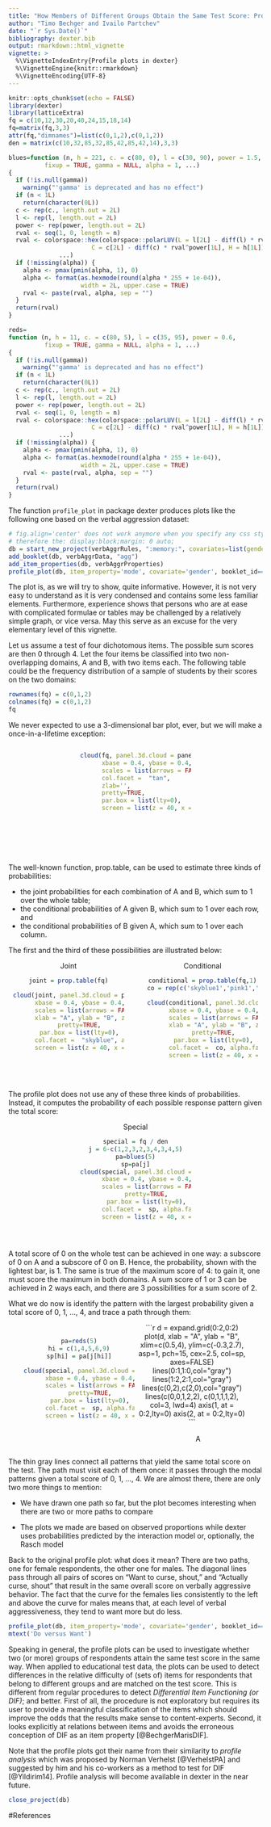 ```yaml
---
title: "How Members of Different Groups Obtain the Same Test Score: Profile Plots in Dexter"
author: "Timo Bechger and Ivailo Partchev"
date: "`r Sys.Date()`"
bibliography: dexter.bib
output: rmarkdown::html_vignette
vignette: >
  %\VignetteIndexEntry{Profile plots in dexter}
  %\VignetteEngine{knitr::rmarkdown}
  %\VignetteEncoding{UTF-8}
---
```


<style>
img{ border:none;}

div.crop{
  position:relative;
  overflow:hidden;
  width:220px;
  height:220px;
}
div.crop img{
  margin-left: -30px;
  margin-top: -45px;
}
</style>


```r
knitr::opts_chunk$set(echo = FALSE)
library(dexter)
library(latticeExtra)
fq = c(10,12,30,20,40,24,15,18,14)
fq=matrix(fq,3,3)
attr(fq,"dimnames")=list(c(0,1,2),c(0,1,2))
den = matrix(c(10,32,85,32,85,42,85,42,14),3,3)

blues=function (n, h = 221, c. = c(80, 0), l = c(30, 90), power = 1.5, 
          fixup = TRUE, gamma = NULL, alpha = 1, ...) 
{
  if (!is.null(gamma)) 
    warning("'gamma' is deprecated and has no effect")
  if (n < 1L) 
    return(character(0L))
  c <- rep(c., length.out = 2L)
  l <- rep(l, length.out = 2L)
  power <- rep(power, length.out = 2L)
  rval <- seq(1, 0, length = n)
  rval <- colorspace::hex(colorspace::polarLUV(L = l[2L] - diff(l) * rval^power[2L], 
                       C = c[2L] - diff(c) * rval^power[1L], H = h[1L]), fixup = fixup, 
              ...)
  if (!missing(alpha)) {
    alpha <- pmax(pmin(alpha, 1), 0)
    alpha <- format(as.hexmode(round(alpha * 255 + 1e-04)), 
                    width = 2L, upper.case = TRUE)
    rval <- paste(rval, alpha, sep = "")
  }
  return(rval)
}

reds=
function (n, h = 11, c. = c(80, 5), l = c(35, 95), power = 0.6, 
          fixup = TRUE, gamma = NULL, alpha = 1, ...) 
{
  if (!is.null(gamma)) 
    warning("'gamma' is deprecated and has no effect")
  if (n < 1L) 
    return(character(0L))
  c <- rep(c., length.out = 2L)
  l <- rep(l, length.out = 2L)
  power <- rep(power, length.out = 2L)
  rval <- seq(1, 0, length = n)
  rval <- colorspace::hex(colorspace::polarLUV(L = l[2L] - diff(l) * rval^power[2L], 
                       C = c[2L] - diff(c) * rval^power[1L], H = h[1L]), fixup = fixup, 
              ...)
  if (!missing(alpha)) {
    alpha <- pmax(pmin(alpha, 1), 0)
    alpha <- format(as.hexmode(round(alpha * 255 + 1e-04)), 
                    width = 2L, upper.case = TRUE)
    rval <- paste(rval, alpha, sep = "")
  }
  return(rval)
}
```

The function `profile_plot` in package dexter produces plots like the following one based on the verbal aggression dataset:

```r
# fig.align='center' does not work anymore when you specify any css styles
# therefore the: display:block;margin: 0 auto;
db = start_new_project(verbAggrRules, ":memory:", covariates=list(gender="<unknown>"))
add_booklet(db, verbAggrData, "agg")
add_item_properties(db, verbAggrProperties)
profile_plot(db, item_property='mode', covariate='gender', booklet_id=='agg')
```


The plot is, as we will try to show, quite informative. However, it is not very easy to understand as it is very condensed and contains some less familiar elements. Furthermore, experience shows that persons who are at ease with complicated formulae or tables may be challenged by a relatively simple graph, or vice versa. May this serve as an excuse for the very elementary level of this vignette.

Let us assume a test of four dichotomous items. The possible sum scores are then 0 through 4. Let the four items be classified into two non-overlapping domains, A and B, with two items each. The following table could be the frequency distribution of a sample of students by their scores on the two domains:

```r
rownames(fq) = c(0,1,2)
colnames(fq) = c(0,1,2)
fq
```



We never expected to use a 3-dimensional bar plot, ever, but we will make a once-in-a-lifetime exception:

<div class='crop' style='margin:auto'>
```r
cloud(fq, panel.3d.cloud = panel.3dbars,
      xbase = 0.4, ybase = 0.4, zlim = c(0, max(fq)),
      scales = list(arrows = FALSE, just = "right"), xlab = "A", ylab = "B",
      col.facet =  "tan",
      zlab='',
      pretty=TRUE,
      par.box = list(lty=0),
      screen = list(z = 40, x = -30))
```
</div>

The well-known function, prop.table, can be used to estimate three kinds of probabilities: 

* the joint probabilities for each combination of A and B, which sum to 1 over the whole table;
* the conditional probabilities of A given B, which sum to 1 over each row, and
* the conditional probabilities of B given A, which sum to 1 over each column.

The first and the third of these possibilities are illustrated below:

<div style='text-align:center;margin-top:1em;'>
<div style='display:inline-block;text-align: center;'>
Joint
<div class='crop'>
```r
joint = prop.table(fq)

cloud(joint, panel.3d.cloud = panel.3dbars,
      xbase = 0.4, ybase = 0.4, zlim = c(0, 1),
      scales = list(arrows = FALSE, just = "right"), 
      xlab = "A", ylab = "B", zlab ='',
      pretty=TRUE,
      par.box = list(lty=0),
      col.facet =  "skyblue", alpha.facet=.7,
      screen = list(z = 40, x = -30))
```
</div></div>
<div style='display:inline-block;text-align: center;margin-left:3em;'>
Conditional
<div class='crop'>
```r

conditional = prop.table(fq,1)
co = rep(c('skyblue1','pink1','springgreen1'),3)

cloud(conditional, panel.3d.cloud = panel.3dbars,
      xbase = 0.4, ybase = 0.4, zlim = c(0, 1),
      scales = list(arrows = FALSE, just = "right"), 
      xlab = "A", ylab = "B", zlab ='',
      pretty=TRUE,
      par.box = list(lty=0),
      col.facet =  co, alpha.facet=.7,
      screen = list(z = 40, x = -30))
```
</div></div></div>

The profile plot does not use any of these three kinds of probabilities. Instead, it computes the probability of each possible response pattern given the total score:

<div style='text-align: center;margin:auto;'>
Special
<div class='crop' style='margin:auto;'>
```r
special = fq / den
j = 6-c(1,2,3,2,3,4,3,4,5)
pa=blues(5)
sp=pa[j]
cloud(special, panel.3d.cloud = panel.3dbars,
      xbase = 0.4, ybase = 0.4, zlim = c(0, 1),
      scales = list(arrows = FALSE, just = "right"), xlab = "A", ylab = "B",zlab ='',
      pretty=TRUE,
      par.box = list(lty=0),
      col.facet =  sp, alpha.facet=.7,
      screen = list(z = 40, x = -30))
```
</div></div>

A total score of 0 on the whole test can be achieved in one way: a subscore of 0 on A and a subscore of 0 on B. Hence, the probability, shown with the lightest bar, is 1. The same is true of the maximum score of 4: to gain it, one must score the maximum in both domains. A sum score of 1 or 3 can be achieved in 2 ways each, and there are 3 possibilities for a sum score of 2.

What we do now is identify the pattern with the largest probability given a total score of 0, 1, ..., 4, and trace a path through them:

<div style='text-align:center;'>
<div class='crop' style='display:inline-block;'>
```r
pa=reds(5)
hi = c(1,4,5,6,9)
sp[hi] = pa[j[hi]]

cloud(special, panel.3d.cloud = panel.3dbars,
      xbase = 0.4, ybase = 0.4, zlim = c(0, 1),
      scales = list(arrows = FALSE, just = "right"), xlab = "A", ylab = "B",zlab ='',
      pretty=TRUE,
      par.box = list(lty=0),
      col.facet =  sp, alpha.facet=.7,
      screen = list(z = 40, x = -30))
```
</div>
<div style='display:inline-block;'margin-left:3em;'>
<div class='crop'>
```r
d = expand.grid(0:2,0:2)
plot(d, xlab = "A", ylab = "B", xlim=c(0.5,4), ylim=c(-0.3,2.7), asp=1, pch=15,
     cex=2.5, col=sp, axes=FALSE)
lines(0:1,1:0,col="gray")
lines(1:2,2:1,col="gray")
lines(c(0,2),c(2,0),col="gray")
lines(c(0,0,1,2,2), c(0,1,1,1,2), col=3, lwd=4)
axis(1, at = 0:2,lty=0)
axis(2, at = 0:2,lty=0)

```
</div>
<p style='margin-top: 0px;margin-left: 24px;'>A</p>
</div></div>


The thin gray lines connect all patterns that yield the same total score on the test. The path must visit each of them once: it passes through the modal patterns given a total score of 0, 1, ..., 4. We are almost there, there are only two more things to mention:

* We have drawn one path so far, but the plot becomes interesting when there are two or more paths to compare

* The plots we made are based on observed proportions while dexter uses probabilities predicted by the interaction model or, optionally, the Rasch model

Back to the original profile plot: what does it mean? There are two paths, one for female respondents, the other one for males. The diagonal lines pass through all pairs of scores on "Want to curse, shout, "  and "Actually curse, shout" that result in the same overall score on verbally aggressive behavior. The fact that the curve for the females lies consistently to the left and above the curve for males means that, at each level of verbal aggressiveness, they tend to want more but do less.


```r
profile_plot(db, item_property='mode', covariate='gender', booklet_id=='agg', main='Gender')
mtext('Do versus Want')
```


Speaking in general, the profile plots can be used to investigate whether two (or more) groups of respondents attain the same test score in the same way. When applied to educational test data, the plots can be used to detect differences in the relative difficulty of (sets of) items for respondents that belong to different groups and are matched on the test score. This is different from regular procedures to detect *Differential Item Functioning (or DIF)*; and better. First of all, the procedure is not exploratory but requires its user to provide a meaningful classification of the items which should improve the odds that the results make sense to content-experts. Second, it looks explicitly at relations between items and avoids the erroneous conception of DIF as an item property [@BechgerMarisDIF]. 

Note that the profile plots got their name from their similarity to *profile analysis* which was proposed by Norman Verhelst [@VerhelstPA] and suggested by him and his co-workers as a method to test for DIF [@Yildirim14]. Profile analysis will become available in dexter in the near future. 

```r
close_project(db)
```

#References
